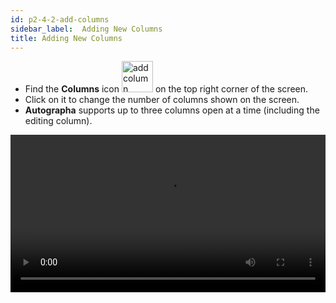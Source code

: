 ```yaml
---
id: p2-4-2-add-columns
sidebar_label:  Adding New Columns
title: Adding New Columns
---
```


- Find the **Columns** icon <img src="/autographaAssetsV2/how-to/add-cloumn.png"  width="50px" alt="add column"/> on the top right corner of the screen. 
- Click on it to change the number of columns shown on the screen.
- **Autographa** supports up to three columns open at a time (including the editing column). 

<video controls src="/autographaAssetsV2/how-to/add-column.mov" width="100%" type="video/mov"/>

Each column can load different reference resources inside sections. Each column can have up to three sections.
Reference resources loaded inside the sections are updated by clicking on different verses in the editing column.  